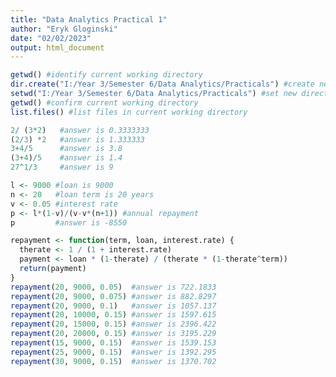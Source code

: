 ---
title: "Data Analytics Practical 1"
author: "Eryk Gloginski"
date: "02/02/2023"
output: html_document
---

```{r set directory}
getwd() #identify current working directory
dir.create("I:/Year 3/Semester 6/Data Analytics/Practicals") #create new directory
setwd("I:/Year 3/Semester 6/Data Analytics/Practicals") #set new directory to current working directory
getwd() #confirm current working directory
list.files() #list files in current working directory
```

```{r exercise 2.1}
2/ (3*2)   #answer is 0.3333333
(2/3) *2   #answer is 1.333333
3+4/5      #answer is 3.8
(3+4)/5    #answer is 1.4
27^1/3     #answer is 9
```

```{r exercise 2.2.1}
l <- 9000 #loan is 9000
n <- 20   #loan term is 20 years
v <- 0.05 #interest rate
p <- l*(1-v)/(v-v*(n+1)) #annual repayment
p         #answer is -8550
```

```{r exercise 2.2.2}
repayment <- function(term, loan, interest.rate) {
  therate <- 1 / (1 + interest.rate)
  payment <- loan * (1-therate) / (therate * (1-therate^term))
  return(payment)
}
repayment(20, 9000, 0.05)  #answer is 722.1833
repayment(20, 9000, 0.075) #answer is 882.8297
repayment(20, 9000, 0.1)   #answer is 1057.137
repayment(20, 10000, 0.15) #answer is 1597.615
repayment(20, 15000, 0.15) #answer is 2396.422
repayment(20, 20000, 0.15) #answer is 3195.229
repayment(15, 9000, 0.15)  #answer is 1539.153
repayment(25, 9000, 0.15)  #answer is 1392.295
repayment(30, 9000, 0.15)  #answer is 1370.702
```

